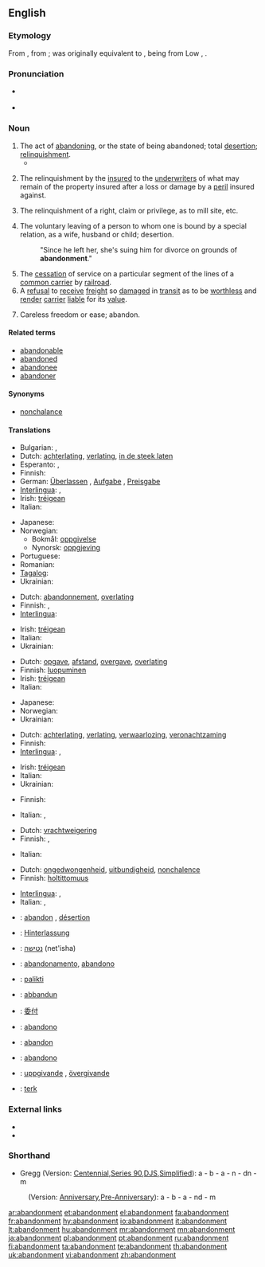{{wikisource1911Enc|Abandonment}}
==English==

===Etymology===
From {{etyl|fr|-}} {{term|abandonnement|lang=fr}}, from {{term|abandonner||to abandon, relinquish}}; {{term|abandonner|lang=fr}} was originally equivalent to {{term||mettre à bandon|to leave to the jurisdiction, i.e. of another}}, {{term|bandon|lang=fr}} being from Low {{etyl|la}} {{term|bandum|lang=la}}, {{term|bannum||order, decree, ban|lang=la}}.

===Pronunciation===
* {{a|RP}} {{IPA|/əˈbændənmənt/}}
* {{audio|en-us-abandonment.ogg|Audio (US)}}

===Noun===
{{en-noun}}

# The act of [[abandoning]], or the state of being abandoned; total [[desertion]]; [[relinquishment]].
#* {{quote-book|year=1790-1800|passage=To what are we reserved? An ''adequate'' compensation "for the sacrifice of powers the most nearly connected with us;"— an ''adequate'' compensation "for the direct or indirect annexation to France ot all the ports of the continent, from Dunkirk to Hamburgh;"— an ''adequate'' compensation "for the '''abandonment''' of the independence of Europe!"|author=[[w:Edmund Burke|Edmund Burke]]|title=[[w:Letters on a Regicide Peace|Letters on a Regicide Peace]]}}
# {{context|maritime|_|law}} The relinquishment by the [[insured]] to the [[underwriters]] of what may remain of the property insured after a loss or damage by a [[peril]] insured against.
# {{context|common|_|law}} The relinquishment of a right, claim or privilege, as to mill site, etc.
# {{context|common|_|law}} The voluntary leaving of a person to whom one is bound by a special relation, as a wife, husband or child; desertion.
#: "Since he left her, she's suing him for divorce on grounds of '''abandonment'''."
# The [[cessation]] of service on a particular segment of the lines of a [[common carrier]] by [[railroad]].
# A [[refusal]] to [[receive]] [[freight]] so [[damaged]] in [[transit]] as to be [[worthless]] and [[render]] [[carrier]] [[liable]] for its [[value]].
# {{rare}} Careless freedom or ease; abandon.

====Related terms====
* [[abandonable]]
* [[abandoned]]
* [[abandonee]]
* [[abandoner]]

====Synonyms====
* {{sense|careless freedom}} [[nonchalance]]

====Translations====
{{trans-top|act of abandoning}}
* Bulgarian: {{t+|bg|напускане}}, {{t+|bg|изоставяне}}
* Dutch: [[achterlating]], [[verlating]], [[in de steek laten]] {{n}}
* Esperanto: {{t-|eo|dezerteco|xs=Esperanto}},  {{t-|eo|natureco|xs=Esperanto}}
* Finnish: {{t-|fi|hylkääminen}}
* German: [[Überlassen]] {{n}}, [[Aufgabe]] {{f}}, [[Preisgabe]] {{f}}
* [[Interlingua]]: {{t+|ia|abandono|xs=Interlingua}},  {{t+|ia|abandonamento|xs=Interlingua}}
* Irish: [[tréigean]] {{m}}
* Italian: {{t+|it|abbandono|m}}
{{trans-mid}}
* Japanese: {{t|ja|放棄|tr=hōki}}
* Norwegian:
** Bokmål: [[oppgivelse]] {{m}}
** Nynorsk: [[oppgjeving]] {{f}}
* Portuguese: {{t+|pt|abandono|m}}
* Romanian: {{t|ro|abandonare|f}}
* [[Tagalog]]: {{t|tl|pagpapabayâ|xs=Tagalog}}
* Ukrainian: {{t|uk|відмова|f|xs=Ukrainian}}
{{trans-bottom}}

{{trans-top|maritime law: relinquishment of a property to underwriters}}
* Dutch: [[abandonnement]], [[overlating]]
* Finnish: {{t-|fi|luovuttaminen}}, {{t+|fi|luovutus}}
* [[Interlingua]]: {{t+|ia|abandonamento|xs=Interlingua}}
{{trans-mid}}
* Irish: [[tréigean]] {{m}}
* Italian: {{t+|it|rinuncia|m}}
* Ukrainian: {{t|uk|абандон|m|xs=Ukrainian}}
{{trans-bottom}}

{{trans-top|relinquishment of a right, claim or privilege}}
* Dutch: [[opgave]], [[afstand]], [[overgave]], [[overlating]]
* Finnish: [[luopuminen]]
* Irish: [[tréigean]] {{m}}
* Italian: {{t+|it|rinuncia|m}}
{{trans-mid}}
* Japanese: {{t|ja|放棄|tr=hōki}}
* Norwegian: {{t|no|dereliksjon|m}}
* Ukrainian: {{t|uk|абандон|m|xs=Ukrainian}}
{{trans-bottom}}

{{trans-top|voluntary leaving of a person}}
* Dutch: [[achterlating]], [[verlating]], [[verwaarlozing]], [[veronachtzaming]]
* Finnish: {{t-|fi|hylkääminen}}
* [[Interlingua]]: {{t+|ia|abandono|xs=Interlingua}},  {{t+|ia|abandonamento|xs=Interlingua}}
{{trans-mid}}
* Irish: [[tréigean]] {{m}}
* Italian: {{t+|it|abbandono|m}}
* Ukrainian: {{t|uk|залишення|n|xs=Ukrainian}}
{{trans-bottom}}

{{trans-top|cessation of service}}
* Finnish: {{t-|fi|lakkauttaminen}}
{{trans-mid}}
* Italian: {{t+|it|rinuncia|f}}, {{t+|it|abbandono|m}}
{{trans-bottom}}

{{trans-top|refusal to receive freight}}
* Dutch: [[vrachtweigering]]
* Finnish: {{t+|fi|palautus}}, {{t-|fi|palauttaminen}}
{{trans-mid}}
* Italian: {{t+|it|rinuncia|f}}
{{trans-bottom}}

{{trans-top|careless freedom}}
* Dutch: [[ongedwongenheid]], [[uitbundigheid]], [[nonchalence]]
* Finnish: [[holtittomuus]]
{{trans-mid}}
* [[Interlingua]]: {{t+|ia|abandono|xs=Interlingua}},  {{t-|ia|abnegation|xs=Interlingua}}
* Italian: {{t+|it|abbandono|m}}, {{t+|it|abnegazione|m}}
{{trans-bottom}}

{{checktrans-top}}
* {{ttbc|French}}: [[abandon]] {{m}}, [[désertion]]
* {{ttbc|German}}: [[Hinterlassung]]
* {{ttbc|Hebrew}}: [[נטישה]] (net'isha)
* {{ttbc|Interlingua}}: [[abandonamento]], [[abandono]]
* {{ttbc|Lithuanian}}: [[palikti]]
* {{ttbc|Maltese}}: [[abbandun]]
* {{ttbc|Mandarin}}: [[委付]]
* {{ttbc|Novial}}: [[abandono]]
* {{ttbc|Romanian}}: [[abandon]] {{n}}
* {{ttbc|Spanish}}: [[abandono]] {{m}}
* {{ttbc|Swedish}}: [[uppgivande]] {{c}}, [[övergivande]] {{c}}
* {{ttbc|Turkish}}: [[terk]]
{{trans-bottom}}

===External links===
* {{R:OneLook}}
* {{R:Webster 1913}}

===Shorthand===
* Gregg (Version: [http://en.wikipedia.org/wiki/Gregg_Shorthand#Centennial_Gregg_Shorthand Centennial],[http://en.wikipedia.org/wiki/Gregg_Shorthand#Series_90_Gregg_Shorthand Series 90],[http://en.wikipedia.org/wiki/Gregg_Shorthand#Diamond_Jubilee_Gregg_Shorthand  DJS],[http://en.wikipedia.org/wiki/Gregg_Shorthand#Simplified_Gregg_Shorthand Simplified]): a - b - a - n - dn - m
: (Version: [http://en.wikipedia.org/wiki/Gregg_Shorthand#Anniversary_Gregg_Shorthand Anniversary],[http://en.wikipedia.org/wiki/Gregg_Shorthand#Pre-Anniversary_Gregg_Shorthand Pre-Anniversary]): a - b - a - nd - m

[[ar:abandonment]]
[[et:abandonment]]
[[el:abandonment]]
[[fa:abandonment]]
[[fr:abandonment]]
[[hy:abandonment]]
[[io:abandonment]]
[[it:abandonment]]
[[lt:abandonment]]
[[hu:abandonment]]
[[mr:abandonment]]
[[mn:abandonment]]
[[ja:abandonment]]
[[pl:abandonment]]
[[pt:abandonment]]
[[ru:abandonment]]
[[fi:abandonment]]
[[ta:abandonment]]
[[te:abandonment]]
[[th:abandonment]]
[[uk:abandonment]]
[[vi:abandonment]]
[[zh:abandonment]]